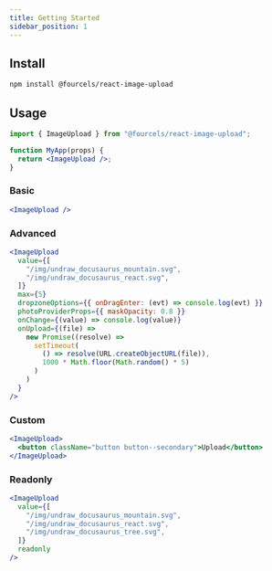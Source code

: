 ```yaml
---
title: Getting Started
sidebar_position: 1
---
```


## Install

```bash npm2yarn
npm install @fourcels/react-image-upload
```

## Usage

```jsx
import { ImageUpload } from "@fourcels/react-image-upload";

function MyApp(props) {
  return <ImageUpload />;
}
```

### Basic

```jsx live
<ImageUpload />
```

### Advanced

```jsx live
<ImageUpload
  value={[
    "/img/undraw_docusaurus_mountain.svg",
    "/img/undraw_docusaurus_react.svg",
  ]}
  max={5}
  dropzoneOptions={{ onDragEnter: (evt) => console.log(evt) }}
  photoProviderProps={{ maskOpacity: 0.8 }}
  onChange={(value) => console.log(value)}
  onUpload={(file) =>
    new Promise((resolve) =>
      setTimeout(
        () => resolve(URL.createObjectURL(file)),
        1000 * Math.floor(Math.random() * 5)
      )
    )
  }
/>
```

### Custom

```jsx live
<ImageUpload>
  <button className="button button--secondary">Upload</button>
</ImageUpload>
```

### Readonly

```jsx live
<ImageUpload
  value={[
    "/img/undraw_docusaurus_mountain.svg",
    "/img/undraw_docusaurus_react.svg",
    "/img/undraw_docusaurus_tree.svg",
  ]}
  readonly
/>
```
